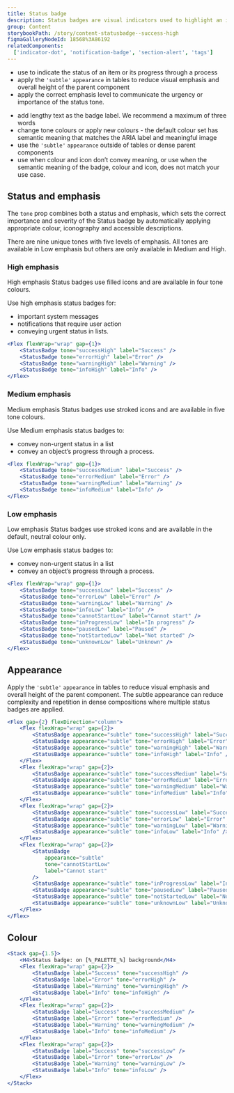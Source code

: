 ```yaml
---
title: Status badge
description: Status badges are visual indicators used to highlight an item’s status for quick recognition.
group: Content
storybookPath: /story/content-statusbadge--success-high
figmaGalleryNodeId: 18568%3A86192
relatedComponents:
  ['indicator-dot', 'notification-badge', 'section-alert', 'tags']
---
```


<DoHeading />

- use to indicate the status of an item or its progress through a process
- apply the `'subtle'` `appearance` in tables to reduce visual emphasis and overall height of the parent component
- apply the correct emphasis level to communicate the urgency or importance of the status tone.

<DontHeading />

- add lengthy text as the badge label. We recommend a maximum of three words
- change tone colours or apply new colours - the default colour set has semantic meaning that matches the ARIA label and meaningful image
- use the `'subtle'` `appearance` outside of tables or dense parent components
- use when colour and icon don’t convey meaning, or use when the semantic meaning of the badge, colour and icon, does not match your use case.

## Status and emphasis

The `tone` prop combines both a status and emphasis, which sets the correct importance and severity of the Status badge by automatically applying appropriate colour, iconography and accessible descriptions.

There are nine unique tones with five levels of emphasis. All tones are available in Low emphasis but others are only available in Medium and High.

### High emphasis

High emphasis Status badges use filled icons and are available in four tone colours.

Use high emphasis status badges for:

- important system messages
- notifications that require user action
- conveying urgent status in lists.

```jsx live
<Flex flexWrap="wrap" gap={1}>
	<StatusBadge tone="successHigh" label="Success" />
	<StatusBadge tone="errorHigh" label="Error" />
	<StatusBadge tone="warningHigh" label="Warning" />
	<StatusBadge tone="infoHigh" label="Info" />
</Flex>
```

### Medium emphasis

Medium emphasis Status badges use stroked icons and are available in five tone colours.

Use Medium emphasis status badges to:

- convey non-urgent status in a list
- convey an object’s progress through a process.

```jsx live
<Flex flexWrap="wrap" gap={1}>
	<StatusBadge tone="successMedium" label="Success" />
	<StatusBadge tone="errorMedium" label="Error" />
	<StatusBadge tone="warningMedium" label="Warning" />
	<StatusBadge tone="infoMedium" label="Info" />
</Flex>
```

### Low emphasis

Low emphasis Status badges use stroked icons and are available in the default, neutral colour only.

Use Low emphasis status badges to:

- convey non-urgent status in a list
- convey an object’s progress through a process.

```jsx live
<Flex flexWrap="wrap" gap={1}>
	<StatusBadge tone="successLow" label="Success" />
	<StatusBadge tone="errorLow" label="Error" />
	<StatusBadge tone="warningLow" label="Warning" />
	<StatusBadge tone="infoLow" label="Info" />
	<StatusBadge tone="cannotStartLow" label="Cannot start" />
	<StatusBadge tone="inProgressLow" label="In progress" />
	<StatusBadge tone="pausedLow" label="Paused" />
	<StatusBadge tone="notStartedLow" label="Not started" />
	<StatusBadge tone="unknownLow" label="Unknown" />
</Flex>
```

## Appearance

Apply the `'subtle'` `appearance` in tables to reduce visual emphasis and overall height of the parent component. The subtle appearance can reduce complexity and repetition in dense compositions where multiple status badges are applied.

```jsx live
<Flex gap={2} flexDirection="column">
	<Flex flexWrap="wrap" gap={2}>
		<StatusBadge appearance="subtle" tone="successHigh" label="Success" />
		<StatusBadge appearance="subtle" tone="errorHigh" label="Error" />
		<StatusBadge appearance="subtle" tone="warningHigh" label="Warning" />
		<StatusBadge appearance="subtle" tone="infoHigh" label="Info" />
	</Flex>
	<Flex flexWrap="wrap" gap={2}>
		<StatusBadge appearance="subtle" tone="successMedium" label="Success" />
		<StatusBadge appearance="subtle" tone="errorMedium" label="Error" />
		<StatusBadge appearance="subtle" tone="warningMedium" label="Warning" />
		<StatusBadge appearance="subtle" tone="infoMedium" label="Info" />
	</Flex>
	<Flex flexWrap="wrap" gap={2}>
		<StatusBadge appearance="subtle" tone="successLow" label="Success" />
		<StatusBadge appearance="subtle" tone="errorLow" label="Error" />
		<StatusBadge appearance="subtle" tone="warningLow" label="Warning" />
		<StatusBadge appearance="subtle" tone="infoLow" label="Info" />
	</Flex>
	<Flex flexWrap="wrap" gap={2}>
		<StatusBadge
			appearance="subtle"
			tone="cannotStartLow"
			label="Cannot start"
		/>
		<StatusBadge appearance="subtle" tone="inProgressLow" label="In progress" />
		<StatusBadge appearance="subtle" tone="pausedLow" label="Paused" />
		<StatusBadge appearance="subtle" tone="notStartedLow" label="Not started" />
		<StatusBadge appearance="subtle" tone="unknownLow" label="Unknown" />
	</Flex>
</Flex>
```

## Colour

```jsx live colorSection
<Stack gap={1.5}>
	<H4>Status badge: on [%_PALETTE_%] background</H4>
	<Flex flexWrap="wrap" gap={2}>
		<StatusBadge label="Success" tone="successHigh" />
		<StatusBadge label="Error" tone="errorHigh" />
		<StatusBadge label="Warning" tone="warningHigh" />
		<StatusBadge label="Info" tone="infoHigh" />
	</Flex>
	<Flex flexWrap="wrap" gap={2}>
		<StatusBadge label="Success" tone="successMedium" />
		<StatusBadge label="Error" tone="errorMedium" />
		<StatusBadge label="Warning" tone="warningMedium" />
		<StatusBadge label="Info" tone="infoMedium" />
	</Flex>
	<Flex flexWrap="wrap" gap={2}>
		<StatusBadge label="Success" tone="successLow" />
		<StatusBadge label="Error" tone="errorLow" />
		<StatusBadge label="Warning" tone="warningLow" />
		<StatusBadge label="Info" tone="infoLow" />
	</Flex>
</Stack>
```
